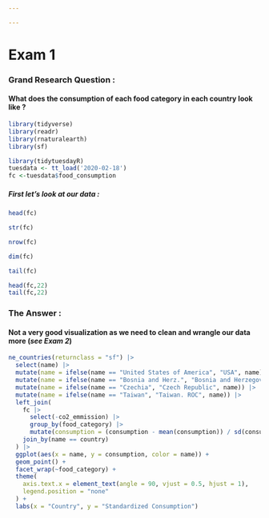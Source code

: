 ```yaml
---

---
```


# Exam 1 {.unnumbered}

### Grand Research Question : {.unnumbered}

#### What does the consumption of each food category in each country look like ? {.unnumbered}

```r
library(tidyverse)
library(readr)
library(rnaturalearth)
library(sf)

```

```r
library(tidytuesdayR)
tuesdata <- tt_load('2020-02-18')
fc <-tuesdata$food_consumption
```

##### First let's look at our data : {.unnumbered}

```r
head(fc)
```

```r
str(fc)
```

```r
nrow(fc)
```

```r
dim(fc)
```

```r
tail(fc)
```

```r
head(fc,22)
tail(fc,22)
```

### The Answer : {.unnumbered}

#### Not a very good visualization as we need to clean and wrangle our data more (*see Exam 2*)

```r
ne_countries(returnclass = "sf") |>
  select(name) |>
  mutate(name = ifelse(name == "United States of America", "USA", name)) |>
  mutate(name = ifelse(name == "Bosnia and Herz.", "Bosnia and Herzegovina", name)) |>
  mutate(name = ifelse(name == "Czechia", "Czech Republic", name)) |>
  mutate(name = ifelse(name == "Taiwan", "Taiwan. ROC", name)) |>
  left_join(
    fc |>
      select(-co2_emmission) |>
      group_by(food_category) |>
      mutate(consumption = (consumption - mean(consumption)) / sd(consumption)),
    join_by(name == country)
  ) |>
  ggplot(aes(x = name, y = consumption, color = name)) +
  geom_point() +
  facet_wrap(~food_category) +
  theme(
    axis.text.x = element_text(angle = 90, vjust = 0.5, hjust = 1),
    legend.position = "none"
  ) +
  labs(x = "Country", y = "Standardized Consumption")



```
